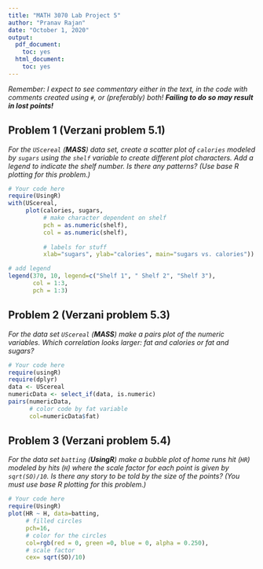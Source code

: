 ```yaml
---
title: "MATH 3070 Lab Project 5"
author: "Pranav Rajan"
date: "October 1, 2020"
output:
  pdf_document:
    toc: yes
  html_document:
    toc: yes
---
```


*Remember: I expect to see commentary either in the text, in the code with comments created using `#`, or (preferably) both! **Failing to do so may result in lost points!***

## Problem 1 (Verzani problem 5.1)
*For the `UScereal` (**MASS**) data set, create a scatter plot of `calories` modeled by `sugars` using the `shelf` variable to create different plot characters. Add a legend to indicate the shelf number. Is there any patterns? (Use base R plotting for this problem.)*

```r
# Your code here
require(UsingR)
with(UScereal,
     plot(calories, sugars,
          # make character dependent on shelf
          pch = as.numeric(shelf),
          col = as.numeric(shelf),
          
          # labels for stuff
          xlab="sugars", ylab="calories", main="sugars vs. calories"))

# add legend
legend(370, 10, legend=c("Shelf 1", " Shelf 2", "Shelf 3"),
       col = 1:3,
       pch = 1:3)
```

## Problem 2 (Verzani problem 5.3)
*For the data set `UScereal` (**MASS**) make a pairs plot of the numeric variables. Which correlation looks larger: fat and calories or fat and sugars?*

```r
# Your code here
require(usingR)
require(dplyr)
data <- UScereal
numericData <- select_if(data, is.numeric)
pairs(numericData,
      # color code by fat variable
      col=numericData$fat)
```

## Problem 3 (Verzani problem 5.4)
*For the data set `batting` (**UsingR**) make a bubble plot of home runs hit (`HR`) modeled by hits (`H`) where the scale factor for each point is given by `sqrt(SO)/10`. Is there any story to be told by the size of the points? (You must use base R plotting for this problem.)*

```r
# Your code here
require(UsingR)
plot(HR ~ H, data=batting,
     # filled circles
     pch=16,
     # color for the circles
     col=rgb(red = 0, green =0, blue = 0, alpha = 0.250),
     # scale factor
     cex= sqrt(SO)/10)
```

